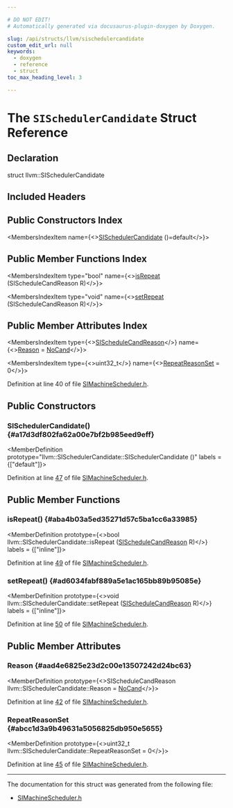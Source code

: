 ```yaml
---

# DO NOT EDIT!
# Automatically generated via docusaurus-plugin-doxygen by Doxygen.

slug: /api/structs/llvm/sischedulercandidate
custom_edit_url: null
keywords:
  - doxygen
  - reference
  - struct
toc_max_heading_level: 3

---
```





# The `SISchedulerCandidate` Struct Reference

<DoxygenPage pluginConfig={pluginConfig}>



## Declaration

<CodeBlock>struct llvm::SISchedulerCandidate</CodeBlock>

## Included Headers

<IncludesList>
<IncludesListItem
  filePath="Target/AMDGPU/SIMachineScheduler.h"
  permalink="/docs/api/files/lib/lib/target/lib/target/amdgpu/simachinescheduler-h"
  isLocal="true" />
</IncludesList>

## Public Constructors Index

<MembersIndex>

<MembersIndexItem
  name={<><a href="#a17d3df802fa62a00e7bf2b985eed9eff">SISchedulerCandidate</a> ()=default</>}>
</MembersIndexItem>

</MembersIndex>

## Public Member Functions Index

<MembersIndex>

<MembersIndexItem
  type="bool"
  name={<><a href="#aba4b03a5ed35271d57c5ba1cc6a33985">isRepeat</a> (SIScheduleCandReason R)</>}>
</MembersIndexItem>

<MembersIndexItem
  type="void"
  name={<><a href="#ad6034fabf889a5e1ac165bb89b95085e">setRepeat</a> (SIScheduleCandReason R)</>}>
</MembersIndexItem>

</MembersIndex>

## Public Member Attributes Index

<MembersIndex>

<MembersIndexItem
  type={<><a href="/docs/api/namespaces/llvm/#a1eb5609345b906d024fbf9e4bc1adc06">SIScheduleCandReason</a></>}
  name={<><a href="#aad4e6825e23d2c00e13507242d24bc63">Reason</a> = <a href="/docs/api/namespaces/llvm/#a1eb5609345b906d024fbf9e4bc1adc06af9883480b45663348fb5529c563fd6f2">NoCand</a></>}>
</MembersIndexItem>

<MembersIndexItem
  type={<>uint32&#95;t</>}
  name={<><a href="#abcc1d3a9b49631a5056825db950e5655">RepeatReasonSet</a> = 0</>}>
</MembersIndexItem>

</MembersIndex>


Definition at line 40 of file <a href="/docs/api/files/lib/lib/target/lib/target/amdgpu/simachinescheduler-h">SIMachineScheduler.h</a>.

<SectionDefinition>

## Public Constructors

### SISchedulerCandidate() {#a17d3df802fa62a00e7bf2b985eed9eff}

<MemberDefinition
  prototype="llvm::SISchedulerCandidate::SISchedulerCandidate ()"
  labels = {["default"]}>

Definition at line <a href="/docs/api/files/lib/lib/target/lib/target/amdgpu/simachinescheduler-h/#l00047">47</a> of file <a href="/docs/api/files/lib/lib/target/lib/target/amdgpu/simachinescheduler-h">SIMachineScheduler.h</a>.
</MemberDefinition>

</SectionDefinition>

<SectionDefinition>

## Public Member Functions

### isRepeat() {#aba4b03a5ed35271d57c5ba1cc6a33985}

<MemberDefinition
  prototype={<>bool llvm::SISchedulerCandidate::isRepeat (<a href="/docs/api/namespaces/llvm/#a1eb5609345b906d024fbf9e4bc1adc06">SIScheduleCandReason</a> R)</>}
  labels = {["inline"]}>

Definition at line <a href="/docs/api/files/lib/lib/target/lib/target/amdgpu/simachinescheduler-h/#l00049">49</a> of file <a href="/docs/api/files/lib/lib/target/lib/target/amdgpu/simachinescheduler-h">SIMachineScheduler.h</a>.
</MemberDefinition>

### setRepeat() {#ad6034fabf889a5e1ac165bb89b95085e}

<MemberDefinition
  prototype={<>void llvm::SISchedulerCandidate::setRepeat (<a href="/docs/api/namespaces/llvm/#a1eb5609345b906d024fbf9e4bc1adc06">SIScheduleCandReason</a> R)</>}
  labels = {["inline"]}>

Definition at line <a href="/docs/api/files/lib/lib/target/lib/target/amdgpu/simachinescheduler-h/#l00050">50</a> of file <a href="/docs/api/files/lib/lib/target/lib/target/amdgpu/simachinescheduler-h">SIMachineScheduler.h</a>.
</MemberDefinition>

</SectionDefinition>

<SectionDefinition>

## Public Member Attributes

### Reason {#aad4e6825e23d2c00e13507242d24bc63}

<MemberDefinition
  prototype={<>SIScheduleCandReason llvm::SISchedulerCandidate::Reason = <a href="/docs/api/namespaces/llvm/#a1eb5609345b906d024fbf9e4bc1adc06af9883480b45663348fb5529c563fd6f2">NoCand</a></>}>

Definition at line <a href="/docs/api/files/lib/lib/target/lib/target/amdgpu/simachinescheduler-h/#l00042">42</a> of file <a href="/docs/api/files/lib/lib/target/lib/target/amdgpu/simachinescheduler-h">SIMachineScheduler.h</a>.
</MemberDefinition>

### RepeatReasonSet {#abcc1d3a9b49631a5056825db950e5655}

<MemberDefinition
  prototype={<>uint32&#95;t llvm::SISchedulerCandidate::RepeatReasonSet = 0</>}>

Definition at line <a href="/docs/api/files/lib/lib/target/lib/target/amdgpu/simachinescheduler-h/#l00045">45</a> of file <a href="/docs/api/files/lib/lib/target/lib/target/amdgpu/simachinescheduler-h">SIMachineScheduler.h</a>.
</MemberDefinition>

</SectionDefinition>

<hr/>

The documentation for this struct was generated from the following file:

<ul>
<li><a href="/docs/api/files/lib/lib/target/lib/target/amdgpu/simachinescheduler-h">SIMachineScheduler.h</a></li>
</ul>

</DoxygenPage>
